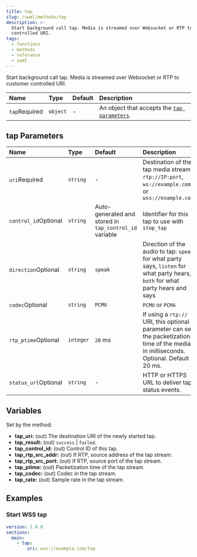 ```yaml
---
title: tap
slug: /swml/methods/tap
description: >-
  Start background call tap. Media is streamed over Websocket or RTP to customer
  controlled URI.
tags:
  - functions
  - methods
  - reference
  - swml
---
```


Start background call tap. Media is streamed over Websocket or RTP to customer controlled URI.

| Name                                                | Type     | Default | Description                                                     |
|:----------------------------------------------------|:---------|:--------|:----------------------------------------------------------------|
| `tap`<span className="required-arg">Required</span> | `object` | -       | An object that accepts the [`tap parameters`](#tap-parameters). |

## **tap Parameters**

| Name                                                       | Type      | Default                                                | Description                                                                                                                            |
|:-----------------------------------------------------------|:----------|:-------------------------------------------------------|:---------------------------------------------------------------------------------------------------------------------------------------|
| `uri`<span className="required-arg">Required</span>        | `string`  | -                                                      | Destination of the tap media stream: `rtp://IP:port`, `ws://example.com`, or `wss://example.com`                                       |
| `control_id`<span className="optional-arg">Optional</span> | `string`  | Auto-generated and stored in `tap_control_id` variable | Identifier for this tap to use with `stop_tap`                                                                                         |
| `direction`<span className="optional-arg">Optional</span>  | `string`  | `speak`                                                 | Direction of the audio to tap: `speak` for what party says, `listen` for what party hears, `both` for what party hears and says        |
| `codec`<span className="optional-arg">Optional</span>      | `string`  | `PCMU`                                                 | `PCMU` or `PCMA`                                                                                                                       |
| `rtp_ptime`<span className="optional-arg">Optional</span>  | `integer` | `20` ms                                                | If using a `rtp://` URI, this optional parameter can set the packetization time of the media in milliseconds. Optional. Default 20 ms. |
| `status_url`<span className="optional-arg">Optional</span> | `string`  | -                                                      | HTTP or HTTPS URL to deliver tap status events.                                                                                     |

## **Variables**

Set by the method:

- **tap_uri:** (out) The destination URI of the newly started tap.
- **tap_result:** (out) `success` | `failed`.
- **tap_control_id:** (out) Control ID of this tap.
- **tap_rtp_src_addr:** (out) If RTP, source address of the tap stream.
- **tap_rtp_src_port:** (out) If RTP, source port of the tap stream.
- **tap_ptime:** (out) Packetization time of the tap stream.
- **tap_codec:** (out) Codec in the tap stream.
- **tap_rate:** (out) Sample rate in the tap stream.

## **Examples**

### Start WSS tap

```yaml andJson
version: 1.0.0
sections:
  main:
    - tap:
        uri: wss://example.com/tap
```
